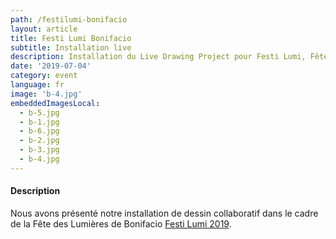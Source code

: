 ```yaml
---
path: /festilumi-bonifacio
layout: article
title: Festi Lumi Bonifacio
subtitle: Installation live
description: Installation du Live Drawing Project pour Festi Lumi, Fête des Lumières de Bonifacio, France
date: '2019-07-04'
category: event
language: fr
image: 'b-4.jpg'
embeddedImagesLocal:
  - b-5.jpg
  - b-1.jpg
  - b-6.jpg
  - b-2.jpg
  - b-3.jpg
  - b-4.jpg
---
```


<ImageGrid props={props}/>

#### Description

Nous avons présenté notre installation de dessin collaboratif dans le cadre de la Fête des Lumières de Bonifacio [Festi Lumi 2019](//www.bonifacio.fr/agenda-manifestation/festi-lumi/).
